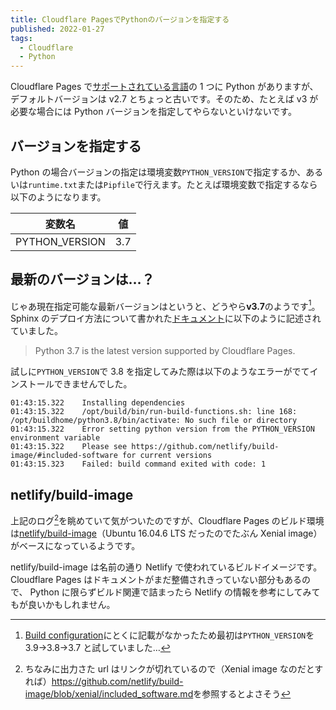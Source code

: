 ```yaml
---
title: Cloudflare PagesでPythonのバージョンを指定する
published: 2022-01-27
tags:
  - Cloudflare
  - Python
---
```


Cloudflare Pages で[サポートされている言語](https://developers.cloudflare.com/pages/platform/build-configuration#language-support-and-tools)の 1 つに Python がありますが、デフォルトバージョンは v2.7 とちょっと古いです。そのため、たとえば v3 が必要な場合には Python バージョンを指定してやらないといけないです。

## バージョンを指定する

Python の場合バージョンの指定は環境変数`PYTHON_VERSION`で指定するか、あるいは`runtime.txt`または`Pipfile`で行えます。たとえば環境変数で指定するなら以下のようになります。

| 変数名         | 値  |
| -------------- | --- |
| PYTHON_VERSION | 3.7 |

## 最新のバージョンは…？

じゃあ現在指定可能な最新バージョンはというと、どうやら**v3.7**のようです[^version]。Sphinx のデプロイ方法について書かれた[ドキュメント](https://developers.cloudflare.com/pages/framework-guides/deploy-a-sphinx-site#prerequisites)に以下のように記述されていました。

> Python 3.7 is the latest version supported by Cloudflare Pages.

試しに`PYTHON_VERSION`で 3.8 を指定してみた際は以下のようなエラーがでてインストールできませんでした。

```shell
01:43:15.322	Installing dependencies
01:43:15.322	/opt/build/bin/run-build-functions.sh: line 168: /opt/buildhome/python3.8/bin/activate: No such file or directory
01:43:15.322	Error setting python version from the PYTHON_VERSION environment variable
01:43:15.322	Please see https://github.com/netlify/build-image/#included-software for current versions
01:43:15.323	Failed: build command exited with code: 1
```

## netlify/build-image

上記のログ[^included_software]を眺めていて気がついたのですが、Cloudflare Pages のビルド環境は[netlify/build-image](https://github.com/netlify/build-image/)（Ubuntu 16.04.6 LTS だったのでたぶん Xenial image）がベースになっているようです。

netlify/build-image は名前の通り Netlify で使われているビルドイメージです。Cloudflare Pages はドキュメントがまだ整備されきっていない部分もあるので、 Python に限らずビルド関連で詰まったら Netlify の情報を参考にしてみてもが良いかもしれません。

[^version]: [Build configuration](https://developers.cloudflare.com/pages/platform/build-configuration)にとくに記載がなかったため最初は`PYTHON_VERSION`を 3.9→3.8→3.7 と試していました…
[^included_software]: ちなみに出力さた url はリンクが切れているので（Xenial image なのだとすれば）<https://github.com/netlify/build-image/blob/xenial/included_software.md>を参照するとよさそう
